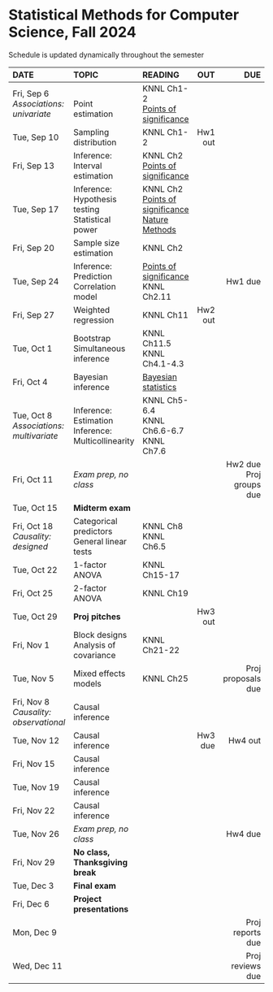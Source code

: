 <h1> Statistical Methods for Computer Science, Fall 2024 </h1>
Schedule is updated dynamically throughout the semester
</br>

<font size="3">

| DATE        | TOPIC            |READING     |      OUT |        DUE |
| :----------------   |:-----------------|:---------------| --------:| ----------:|
| Fri, Sep 6</br>*Associations: univariate*| </br>Point estimation| KNNL Ch1-2</br>[Points of significance](https://www.nature.com/articles/nmeth.2613) |  | |
| Tue, Sep 10 | Sampling distribution|  KNNL Ch1-2|Hw1 out| |
| Fri, Sep 13 | Inference: Interval estimation| KNNL Ch2</br>[Points of significance](https://www.nature.com/articles/nmeth.2659) |  | |
| Tue, Sep 17 | Inference: Hypothesis testing</br>Statistical power|KNNL Ch2</br>[Points of significance](https://www.nature.com/articles/nmeth.2698)</br>[Nature Methods](https://www.nature.com/articles/nmeth.3288)  |  | |
| Fri, Sep 20 | Sample size estimation|KNNL Ch2  |  | |
| Tue, Sep 24 | Inference: Prediction</br>Correlation model| [Points of significance](https://www.nature.com/articles/nmeth.2738)</br>KNNL Ch2.11</br> |  |Hw1 due|
| Fri, Sep 27 | Weighted regression| KNNL Ch11 |Hw2 out| |
| Tue, Oct 1  |Bootstrap</br>Simultaneous inference| KNNL Ch11.5</br>KNNL Ch4.1-4.3  |  | |
| Fri, Oct 4  | Bayesian inference| [Bayesian statistics](https://statswithr.github.io/book/) |  | |
| Tue, Oct 8</br>*Associations: multivariate*  | Inference: Estimation</br>Inference: Multicollinearity| KNNL Ch5-6.4</br>KNNL Ch6.6-6.7</br>KNNL Ch7.6 |  | |
| Fri, Oct 11 | *Exam prep, no class*|  |  |Hw2 due</br>Proj groups due|
| Tue, Oct 15 |  **Midterm exam** |  |  | |
| Fri, Oct 18</br>*Causality: designed* | Categorical predictors</br>General linear tests| KNNL Ch8</br>KNNL Ch6.5 |  | |
| Tue, Oct 22 | 1-factor ANOVA | KNNL Ch15-17 |  | |
| Fri, Oct 25 | 2-factor ANOVA| KNNL Ch19 |  | |
| Tue, Oct 29 | **Proj pitches**|  |Hw3 out| |
| Fri, Nov 1  | Block designs</br>Analysis of covariance| KNNL Ch21-22 |  | |
| Tue, Nov 5  | Mixed effects models| KNNL Ch25 |  |Proj proposals due|
| Fri, Nov 8</br>*Causality: observational*  | Causal inference |  |  | |
| Tue, Nov 12 | Causal inference|  |Hw3 due|Hw4 out|
| Fri, Nov 15 | Causal inference|  |  | |
| Tue, Nov 19 | Causal inference|  |  | |
| Fri, Nov 22 | Causal inference|  |  | |
| Tue, Nov 26 |*Exam prep, no class* |  |  |Hw4 due|
| Fri, Nov 29  | **No class, Thanksgiving break**      |            |          | |
| Tue, Dec 3  | **Final exam**   |            |          |            |
| Fri, Dec 6 | **Project presentations**  |  |          |            |
| Mon, Dec 9 |                  |            |          | Proj reports due           |
| Wed, Dec 11 |                  |            |          | Proj reviews due           |
</font>






